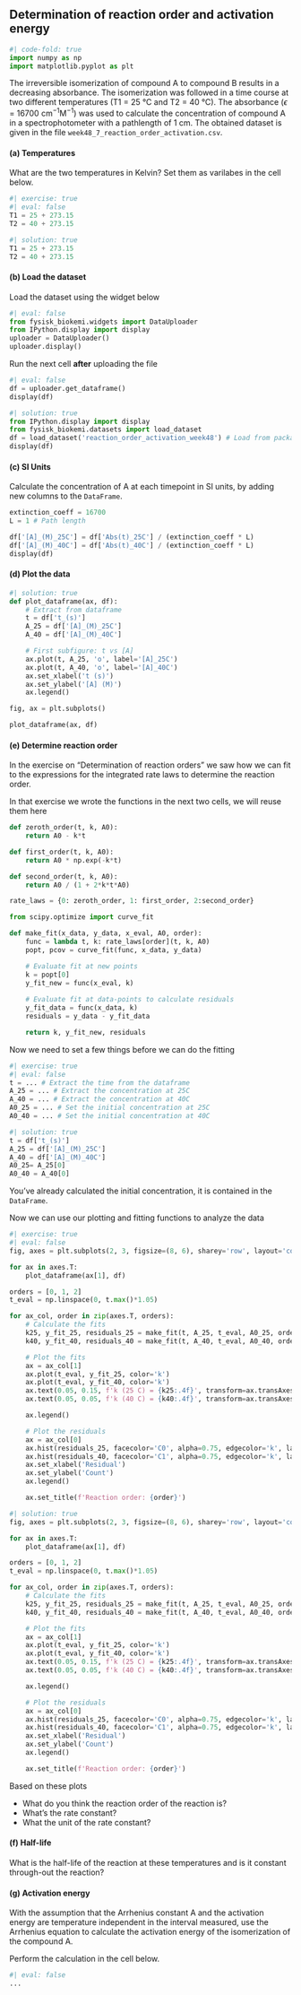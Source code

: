 ## Determination of reaction order and activation energy

```python
#| code-fold: true
import numpy as np  
import matplotlib.pyplot as plt
```

The irreversible isomerization of compound A to compound B results in a decreasing
absorbance. The isomerization was followed in a time course at two different temperatures
(T1 = 25 °C and T2 = 40 °C). The absorbance ($\epsilon$ = 16700 $\mathrm{cm}^{-1} \mathrm{M}^{-1}$) was used to 
calculate the concentration of compound A in a spectrophotometer with a pathlength 
of 1 cm. The obtained dataset is given in the file `week48_7_reaction_order_activation.csv`.

#### (a) Temperatures 

What are the two temperatures in Kelvin? Set them as varilabes in the cell below. 

```python
#| exercise: true
#| eval: false
T1 = 25 + 273.15
T2 = 40 + 273.15
```

```python
#| solution: true
T1 = 25 + 273.15
T2 = 40 + 273.15
```

#### (b) Load the dataset

Load the dataset using the widget below

```python
#| eval: false
from fysisk_biokemi.widgets import DataUploader
from IPython.display import display 
uploader = DataUploader()
uploader.display()
```

Run the next cell **after** uploading the file

```python
#| eval: false
df = uploader.get_dataframe()
display(df)
```

```python
#| solution: true
from IPython.display import display 
from fysisk_biokemi.datasets import load_dataset
df = load_dataset('reaction_order_activation_week48') # Load from package for the solution so it doesn't require to interact.
display(df)
```
#### (c) SI Units

Calculate the concentration of A at each timepoint in SI units, by adding new columns to the `DataFrame`.

```python
extinction_coeff = 16700 
L = 1 # Path length

df['[A]_(M)_25C'] = df['Abs(t)_25C'] / (extinction_coeff * L)
df['[A]_(M)_40C'] = df['Abs(t)_40C'] / (extinction_coeff * L)
display(df)
```

#### (d) Plot the data

```python
#| solution: true
def plot_dataframe(ax, df):
    # Extract from dataframe
    t = df['t_(s)']
    A_25 = df['[A]_(M)_25C']
    A_40 = df['[A]_(M)_40C']

    # First subfigure: t vs [A]
    ax.plot(t, A_25, 'o', label='[A]_25C')
    ax.plot(t, A_40, 'o', label='[A]_40C')
    ax.set_xlabel('t (s)')
    ax.set_ylabel('[A] (M)')
    ax.legend()
```

```python
fig, ax = plt.subplots()

plot_dataframe(ax, df)
```

#### (e) Determine reaction order

In the exercise on "Determination of reaction orders" we saw how we can fit to the 
expressions for the integrated rate laws to determine the reaction order. 

In that exercise we wrote the functions in the next two cells, we will reuse them here

```python
def zeroth_order(t, k, A0):
    return A0 - k*t

def first_order(t, k, A0):
    return A0 * np.exp(-k*t)

def second_order(t, k, A0):
    return A0 / (1 + 2*k*t*A0)

rate_laws = {0: zeroth_order, 1: first_order, 2:second_order}
```



```python
from scipy.optimize import curve_fit

def make_fit(x_data, y_data, x_eval, A0, order):
    func = lambda t, k: rate_laws[order](t, k, A0)
    popt, pcov = curve_fit(func, x_data, y_data)

    # Evaluate fit at new points
    k = popt[0]
    y_fit_new = func(x_eval, k)
    
    # Evaluate fit at data-points to calculate residuals
    y_fit_data = func(x_data, k)
    residuals = y_data - y_fit_data

    return k, y_fit_new, residuals
```

Now we need to set a few things before we can do the fitting

```python
#| exercise: true
#| eval: false
t = ... # Extract the time from the dataframe
A_25 = ... # Extract the concentration at 25C
A_40 = ... # Extract the concentration at 40C
A0_25 = ... # Set the initial concentration at 25C
A0_40 = ... # Set the initial concentration at 40C
```

```python
#| solution: true
t = df['t_(s)']
A_25 = df['[A]_(M)_25C']
A_40 = df['[A]_(M)_40C']
A0_25= A_25[0]
A0_40 = A_40[0]
```

::: {.callout-tip}
You've already calculated the initial concentration, it is contained in the `DataFrame`.
:::

Now we can use our plotting and fitting functions to analyze the data

```python
#| exercise: true
#| eval: false
fig, axes = plt.subplots(2, 3, figsize=(8, 6), sharey='row', layout='constrained')

for ax in axes.T:
    plot_dataframe(ax[1], df)

orders = [0, 1, 2]
t_eval = np.linspace(0, t.max()*1.05)

for ax_col, order in zip(axes.T, orders):
    # Calculate the fits
    k25, y_fit_25, residuals_25 = make_fit(t, A_25, t_eval, A0_25, order)
    k40, y_fit_40, residuals_40 = make_fit(t, A_40, t_eval, A0_40, order)

    # Plot the fits
    ax = ax_col[1]
    ax.plot(t_eval, y_fit_25, color='k')
    ax.plot(t_eval, y_fit_40, color='k')
    ax.text(0.05, 0.15, f'k (25 C) = {k25:.4f}', transform=ax.transAxes)
    ax.text(0.05, 0.05, f'k (40 C) = {k40:.4f}', transform=ax.transAxes)

    ax.legend()

    # Plot the residuals
    ax = ax_col[0]
    ax.hist(residuals_25, facecolor='C0', alpha=0.75, edgecolor='k', label='25 C')
    ax.hist(residuals_40, facecolor='C1', alpha=0.75, edgecolor='k', label='40 C')
    ax.set_xlabel('Residual')    
    ax.set_ylabel('Count')
    ax.legend()

    ax.set_title(f'Reaction order: {order}')
```

```python
#| solution: true
fig, axes = plt.subplots(2, 3, figsize=(8, 6), sharey='row', layout='constrained')

for ax in axes.T:
    plot_dataframe(ax[1], df)

orders = [0, 1, 2]
t_eval = np.linspace(0, t.max()*1.05)

for ax_col, order in zip(axes.T, orders):
    # Calculate the fits
    k25, y_fit_25, residuals_25 = make_fit(t, A_25, t_eval, A0_25, order)
    k40, y_fit_40, residuals_40 = make_fit(t, A_40, t_eval, A0_40, order)

    # Plot the fits
    ax = ax_col[1]
    ax.plot(t_eval, y_fit_25, color='k')
    ax.plot(t_eval, y_fit_40, color='k')
    ax.text(0.05, 0.15, f'k (25 C) = {k25:.4f}', transform=ax.transAxes)
    ax.text(0.05, 0.05, f'k (40 C) = {k40:.4f}', transform=ax.transAxes)

    ax.legend()

    # Plot the residuals
    ax = ax_col[0]
    ax.hist(residuals_25, facecolor='C0', alpha=0.75, edgecolor='k', label='25 C')
    ax.hist(residuals_40, facecolor='C1', alpha=0.75, edgecolor='k', label='40 C')
    ax.set_xlabel('Residual')    
    ax.set_ylabel('Count')
    ax.legend()

    ax.set_title(f'Reaction order: {order}')
```

Based on these plots 

- What do you think the reaction order of the reaction is?
- What's the rate constant? 
- What the unit of the rate constant? 

#### (f) Half-life 

What is the half-life of the reaction at these temperatures and is it constant through-out the reaction?

#### (g) Activation energy

With the assumption that the Arrhenius constant A and the activation energy are temperature independent
in the interval measured, use the Arrhenius equation to calculate the activation energy of the isomerization
of the compound A.

Perform the calculation in the cell below.
```python
#| eval: false
...
```